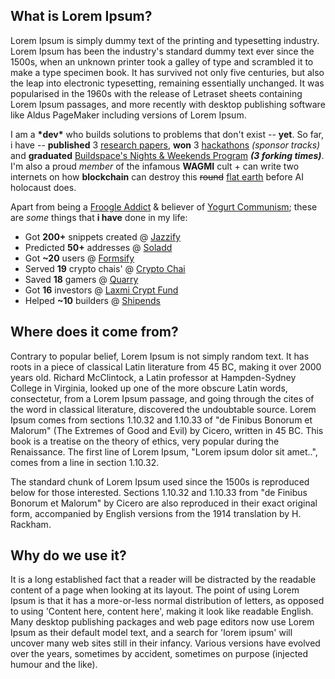 ## What is Lorem Ipsum?

Lorem Ipsum is simply dummy text of the printing and typesetting industry. Lorem Ipsum has been the industry's standard dummy text ever since the 1500s, when an unknown printer took a galley of type and scrambled it to make a type specimen book. It has survived not only five centuries, but also the leap into electronic typesetting, remaining essentially unchanged. It was popularised in the 1960s with the release of Letraset sheets containing Lorem Ipsum passages, and more recently with desktop publishing software like Aldus PageMaker including versions of Lorem Ipsum.

I am a **\*dev\*** who builds solutions to problems that don't exist -- **yet**. So far, i have -- **published** 3 <Hoverable navtext="caution -- nerdy stuff ahead">[research papers](/research)</Hoverable>, **won** 3 <Hoverable navtext="tbh, i go for free food">[hackathons](/hackathons)</Hoverable> *(sponsor tracks)* and **graduated** <Hoverable navtext="my fav cult">[Buildspace's Nights & Weekends Program](/buildspace)</Hoverable> ***(3 forking times)***. <Hide> I'm also a proud _member_ of the infamous **WAGMI** cult + can write two internets on how **blockchain** can destroy this <Strike>round</Strike> <Hoverable navtext="earth is flat, period">[flat earth](https://en.wikipedia.org/wiki/Flat_Earth)</Hoverable> before AI holocaust does. </Hide>


<div className="space-y-3">

Apart from being a <Hoverable navtext="i plead guilty">[Froogle Addict](https://www.malasfruit.com/shop/froogle)</Hoverable> & believer of <Hoverable navtext="if you hate yogurt, we can't be friends -- sorry">[Yogurt Communism](https://lovedeathrobots.fandom.com/wiki/When_the_Yogurt_Took_Over)</Hoverable>; these are _some_ things that **i have** done in my life: 

-   Got **200+** snippets created @ <Hoverable navtext="jazzify.in">[Jazzify](https://jazzify.in/)</Hoverable>
-   Predicted **50+** addresses @ <Hoverable navtext="soladd.vercel.app">[Soladd](https://soladd.vercel.app/)</Hoverable>
-   Got **~20** users @ <Hoverable navtext="formsify.vercel.app">[Formsify](https://formsify.vercel.app/)</Hoverable>
-   Served **19** crypto chais' @ <Hoverable navtext="crypto-chai.vercel.app">[Crypto Chai](https://crypto-chai.vercel.app/)</Hoverable>
-   Saved **18** gamers @ <Hoverable navtext="quarry.vercel.app">[Quarry](https://quarry.vercel.app/)</Hoverable>
-   Got **16** investors @ <Hoverable navtext="laxmi-crypt-fund.vercel.app">[Laxmi Crypt Fund](https://laxmi-crypt-fund.vercel.app/)</Hoverable>
-   Helped **~10** builders @ <Hoverable navtext="shipends.vercel.app">[Shipends](https://shipends.vercel.app/)</Hoverable>

</div>


## Where does it come from?
Contrary to popular belief, Lorem Ipsum is not simply random text. It has roots in a piece of classical Latin literature from 45 BC, making it over 2000 years old. Richard McClintock, a Latin professor at Hampden-Sydney College in Virginia, looked up one of the more obscure Latin words, consectetur, from a Lorem Ipsum passage, and going through the cites of the word in classical literature, discovered the undoubtable source. Lorem Ipsum comes from sections 1.10.32 and 1.10.33 of "de Finibus Bonorum et Malorum" (The Extremes of Good and Evil) by Cicero, written in 45 BC. This book is a treatise on the theory of ethics, very popular during the Renaissance. The first line of Lorem Ipsum, "Lorem ipsum dolor sit amet..", comes from a line in section 1.10.32.

The standard chunk of Lorem Ipsum used since the 1500s is reproduced below for those interested. Sections 1.10.32 and 1.10.33 from "de Finibus Bonorum et Malorum" by Cicero are also reproduced in their exact original form, accompanied by English versions from the 1914 translation by H. Rackham.

## Why do we use it?
It is a long established fact that a reader will be distracted by the readable content of a page when looking at its layout. The point of using Lorem Ipsum is that it has a more-or-less normal distribution of letters, as opposed to using 'Content here, content here', making it look like readable English. Many desktop publishing packages and web page editors now use Lorem Ipsum as their default model text, and a search for 'lorem ipsum' will uncover many web sites still in their infancy. Various versions have evolved over the years, sometimes by accident, sometimes on purpose (injected humour and the like).